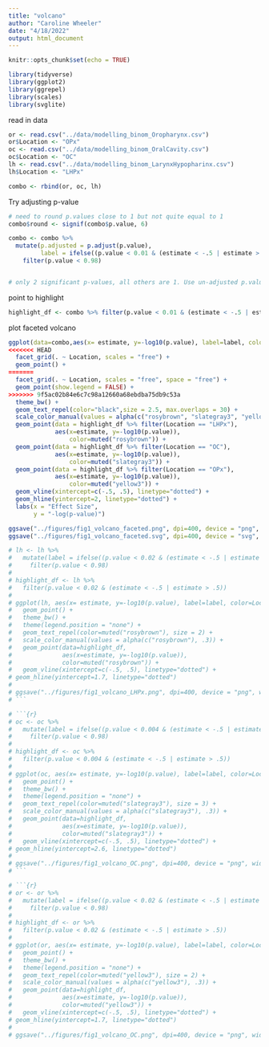 ```yaml
---
title: "volcano"
author: "Caroline Wheeler"
date: "4/18/2022"
output: html_document
---
```


```r
knitr::opts_chunk$set(echo = TRUE)

library(tidyverse)
library(ggplot2)
library(ggrepel)
library(scales)
library(svglite)
```

read in data
```r
or <- read.csv("../data/modelling_binom_Oropharynx.csv")
or$Location <- "OPx"
oc <- read.csv("../data/modelling_binom_OralCavity.csv")
oc$Location <- "OC"
lh <- read.csv("../data/modelling_binom_LarynxHypopharinx.csv")
lh$Location <- "LHPx"

combo <- rbind(or, oc, lh)
```

Try adjusting p-value
```r
# need to round p.values close to 1 but not quite equal to 1
combo$round <- signif(combo$p.value, 6)

combo <- combo %>%
  mutate(p.adjusted = p.adjust(p.value),
         label = ifelse((p.value < 0.01 & (estimate < -.5 | estimate > .5)), term, "")) %>%
    filter(p.value < 0.98)


# only 2 significant p-values, all others are 1. Use un-adjusted p.value to plot.
```

point to highlight
```r
highlight_df <- combo %>% filter(p.value < 0.01 & (estimate < -.5 | estimate > .5))
```

plot faceted volcano
```r
ggplot(data=combo,aes(x= estimate, y=-log10(p.value), label=label, color=Location)) + 
<<<<<<< HEAD
  facet_grid(. ~ Location, scales = "free") +
  geom_point() + 
=======
  facet_grid(. ~ Location, scales = "free", space = "free") +
  geom_point(show.legend = FALSE) + 
>>>>>>> 9f5ac02b84e6c7c98a12660a68ebdba75db9c53a
  theme_bw() + 
  geom_text_repel(color="black",size = 2.5, max.overlaps = 30) + 
  scale_color_manual(values = alpha(c("rosybrown", "slategray3", "yellow3"), .3)) +
  geom_point(data = highlight_df %>% filter(Location == "LHPx"),
             aes(x=estimate, y=-log10(p.value)),
                 color=muted("rosybrown")) + 
  geom_point(data = highlight_df %>% filter(Location == "OC"),
             aes(x=estimate, y=-log10(p.value)),
                 color=muted("slategray3")) + 
  geom_point(data = highlight_df %>% filter(Location == "OPx"),
             aes(x=estimate, y=-log10(p.value)),
                 color=muted("yellow3")) + 
  geom_vline(xintercept=c(-.5, .5), linetype="dotted") +
  geom_hline(yintercept=2, linetype="dotted") +
  labs(x = "Effect Size",
       y = "-log(p-value)")

ggsave("../figures/fig1_volcano_faceted.png", dpi=400, device = "png", width = 8 , height = 7)
ggsave("../figures/fig1_volcano_faceted.svg", dpi=400, device = "svg", width = 8 , height = 7)
```

```r
# lh <- lh %>%
#   mutate(label = ifelse((p.value < 0.02 & (estimate < -.5 | estimate > .5)), term, "")) %>%
#     filter(p.value < 0.98)
# 
# highlight_df <- lh %>% 
#   filter(p.value < 0.02 & (estimate < -.5 | estimate > .5))
# 
# ggplot(lh, aes(x= estimate, y=-log10(p.value), label=label, color=Location)) + 
#   geom_point() + 
#   theme_bw() + 
#   theme(legend.position = "none") +
#   geom_text_repel(color=muted("rosybrown"), size = 2) + 
#   scale_color_manual(values = alpha(c("rosybrown"), .3)) +
#   geom_point(data=highlight_df, 
#              aes(x=estimate, y=-log10(p.value)), 
#              color=muted("rosybrown")) +
#   geom_vline(xintercept=c(-.5, .5), linetype="dotted") +
# geom_hline(yintercept=1.7, linetype="dotted") 
# 
# ggsave("../figures/fig1_volcano_LHPx.png", dpi=400, device = "png", width = 5 , height = 5)
# ```

# ```{r}
# oc <- oc %>%
#   mutate(label = ifelse((p.value < 0.004 & (estimate < -.5 | estimate > .5)), term, "")) %>%
#     filter(p.value < 0.98)
# 
# highlight_df <- oc %>% 
#   filter(p.value < 0.004 & (estimate < -.5 | estimate > .5))
# 
# ggplot(oc, aes(x= estimate, y=-log10(p.value), label=label, color=Location)) + 
#   geom_point() + 
#   theme_bw() + 
#   theme(legend.position = "none") +
#   geom_text_repel(color=muted("slategray3"), size = 3) + 
#   scale_color_manual(values = alpha(c("slategray3"), .3)) +
#   geom_point(data=highlight_df, 
#              aes(x=estimate, y=-log10(p.value)), 
#              color=muted("slategray3")) +
#   geom_vline(xintercept=c(-.5, .5), linetype="dotted") +
# geom_hline(yintercept=2.6, linetype="dotted") 
# 
# ggsave("../figures/fig1_volcano_OC.png", dpi=400, device = "png", width = 5 , height = 5)
# ```

# ```{r}
# or <- or %>%
#   mutate(label = ifelse((p.value < 0.02 & (estimate < -.5 | estimate > .5)), term, "")) %>%
#     filter(p.value < 0.98)
# 
# highlight_df <- or %>% 
#   filter(p.value < 0.02 & (estimate < -.5 | estimate > .5))
# 
# ggplot(or, aes(x= estimate, y=-log10(p.value), label=label, color=Location)) + 
#   geom_point() + 
#   theme_bw() + 
#   theme(legend.position = "none") +
#   geom_text_repel(color=muted("yellow3"), size = 2) + 
#   scale_color_manual(values = alpha(c("yellow3"), .3)) +
#   geom_point(data=highlight_df, 
#              aes(x=estimate, y=-log10(p.value)), 
#              color=muted("yellow3")) +
#   geom_vline(xintercept=c(-.5, .5), linetype="dotted") +
# geom_hline(yintercept=1.7, linetype="dotted") 
# 
# ggsave("../figures/fig1_volcano_OC.png", dpi=400, device = "png", width = 5 , height = 5)
```



